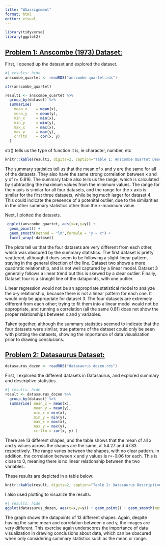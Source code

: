 ```yaml
---
title: "W5assignment"
format: html
editor: visual 
---
```


```r
library(tidyverse) 
library(ggplot2) 
```

## [**Problem 1: Anscombe (1973) Dataset:**]{.underline}

First, I opened up the dataset and explored the dataset.

```r
#| results: hide 
anscombe_quartet <- readRDS("anscombe quartet.rds")

str(anscombe_quartet) 

result1 <- anscombe_quartet %>% 
  group_by(dataset) %>% 
  summarise(
    mean_x    = mean(x),
    mean_y    = mean(y),
    min_x     = min(x),
    min_y     = min(y),
    max_x     = max(x),
    max_y     = max(y),
    crrltn    = cor(x, y)
  ) 
```

str() tells us the type of function it is, ie character, number, etc.

```r
knitr::kable(result1, digits=2, caption="Table 1: Anscombe Quartet Descriptive Statistics") 
```

The summary statistics tell us that the mean of x and y are the same for all of the datasets. They also have the same strong correlation between x and y of r= 0.816. The summary table also tells us the range, which is calculated by subtracting the maximum values from the minimum values. The range for the y axis is similar for all four datasets, and the range for the x axis is similar for the first three datasets, while being much larger for dataset 4. This could indicate the presence of a potenital outlier, due to the similarities in the other summary statistics other than the x-maximum value.

Next, I plotted the datasets.

```r
 ggplot(anscombe_quartet, aes(x=x,y=y)) +
  geom_point() + 
  geom_smooth(method = "lm",formula = "y ~ x") +
  facet_wrap(~dataset) 
```

The plots tell us that the four datasets are very different from each other, which was obscured by the summary statistics. The first dataset is pretty scattered, although it does seem to be following a slight linear pattern, staying in the general direction of the line. Dataset two shows a more quadratic relationship, and is not well captured by a linear model. Dataset 3 generally follows a linear trend but this is skewed by a clear outlier. Finally, Dataset four is a straight line of the datapoints, with one outlier.

Linear regression would not be an appropriate statistical model to analyze the x-y relationship, because there is not a linear pattern for each one. It would only be appropriate for dataset 3. The four datasets are extremely different from each other; trying to fit them into a linear model would not be appropriate, and running a correlation (all the same 0.81) does not show the proper relationships between x and y variables.

Taken together, although the summary statistics seemed to indicate that the four datasets were similar, true patterns of the dataset could only be seen with plotting the datasets, showing the importance of data visualization prior to drawing conclusions.

## [**Problem 2: Datasaurus Dataset:**]{.underline}

```r
datasaurus_dozen <- readRDS("datasaurus_dozen.rds")
```

First, I explored the different datasets in Datasaurus, and explored summary and descriptive statistics.

```r
#| results: hide 
result <- datasaurus_dozen %>% 
  group_by(dataset) %>% 
  summarise( mean_x = mean(x), 
             mean_y = mean(y), 
             min_x = min(x), 
             min_y = min(y), 
             max_x = max(x), 
             max_y = max(y), 
             crrltn = cor(x, y) ) 
```

There are 13 different shapes, and the table shows that the mean of all x and y values across the shapes are the same, at 54.27 and 47.83 respectively. The range varies between the shapes, with no clear pattern. In addition, the correlation between x and y values is r=-0.06 for each. This is close to 0, meaning there is no linear relationship between the two variables.

These results are depicted in a table below:

```r
knitr::kable(result, digits=2, caption="Table 2: Datasaurus Descriptive Statistics") 
```

I also used plotting to visualize the results.

```r
#| results: hide 
ggplot(datasaurus_dozen, aes(x=x,y=y)) + geom_point() + geom_smooth(method = "lm",formula = "y ~ x") + facet_wrap(~dataset) 
```

The graph shows the datapoints of 13 different shapes. Again, despite having the same mean and correlation between x and y, the images are very different. This exercise again underscores the importance of data visualization in drawing conclusions about data, which can be obscured when only considering summary statistics such as the mean or range.
